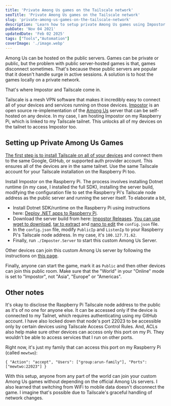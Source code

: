 ```yaml
---
title: 'Private Among Us games on the Tailscale network'
seoTitle: 'Private Among Us games on the Tailscale network'
slug: 'private-among-us-games-on-the-tailscale-network'
description: 'Learn how to setup private Among Us games using Impostor and Tailscale. This enables you to host custom games without depending on the official servers.'
pubDate: 'Nov 04 2021'
updatedDate: 'Feb 02 2025'
tags: ["Tools","Automation"]
coverImage: './image.webp'
---
```


Among Us can be hosted on the public servers. Games can be private or public, but the problem with public server-hosted games is that, games disconnect sometimes. That's because these public servers are popular that it doesn't handle surge in active sessions. A solution is to host the games locally on a private network.


That's where Impostor and Tailscale come in.


Tailscale is a mesh VPN software that makes it incredibly easy to connect all of your devices and services running on those devices. [Impostor](https://github.com/Impostor/Impostor/) is an open source re-implementation of the [Among Us](https://www.innersloth.com/games/among-us/) server that can be self-hosted on any device. In my case, I am hosting Impostor on my Raspberry Pi, which is linked to my Tailscale tailnet. This unlocks all of my devices on the tailnet to access Impostor too.


## Setting up Private Among Us Games


[The first step is to install Tailscale on all of your devices](https://tailscale.com/kb/1017/install/) and connect them to the same Google, GitHub, or supported auth provider account. This ensures all of the devices are in the same tailnet. Use the same Tailscale account for your Tailscale installation on the Raspberry Pi too.


Install Impostor on the Raspberry Pi. The process involves installing Dotnet runtime (in my case, I installed the full SDK), installing the server build, modifying the configuration file to set the Raspberry Pi's Tailscale node address as the public server and running the server itself. To elaborate a bit,

- Install Dotnet SDK/runtime on the Raspberry Pi using instructions here: [Deploy .NET apps to Raspberry Pi](https://docs.microsoft.com/en-us/dotnet/iot/deployment).
- Download the server build from here: [Impostor Releases](https://github.com/Impostor/Impostor/releases). [You can use wget to download](https://www.gnu.org/software/wget/manual/wget.html), [tar to extract](https://linuxize.com/post/how-to-extract-unzip-tar-gz-file/) and [nano to edit](https://www.nano-editor.org/dist/v2.2/nano.html) the `config.json` file.
- In the `config.json` file, modify `PublicIp` and `ListenIp` to your Raspberry Pi's Tailscale node address. In my case, it's `100.127.71.62`.
- Finally, run `./Imposter.Server` to start this custom Among Us Server.

Other devices can join this custom Among Us server by following the instructions on [this page](https://impostor.github.io/Impostor/).


Finally, anyone can start the game, mark it as `Public` and then other devices can join this public room. Make sure that the "World" in your "Online" mode is set to "Impostor", not "Asia", "Europe" or "Americas".


<R2Image imageKey="assets/private-among-us-games-on-the-tailscale-network-039db48d-d183-45f4-b9e7-a52ca42cdbd0.png" alt="A screenshot of Among Us gameplay" />


<R2Image imageKey="assets/private-among-us-games-on-the-tailscale-network-954b6a83-28b1-4707-9dda-d263dd8a5dd8.png" alt="A screenshot of Among Us gameplay" />


<R2Image imageKey="assets/private-among-us-games-on-the-tailscale-network-43079733-26cb-4f4a-b37f-b2ce47640f60.png" alt="A screenshot of Among Us gameplay" />


<R2Image imageKey="assets/private-among-us-games-on-the-tailscale-network-ad192dfe-ca42-414e-958c-c99ceaf84bdf.png" alt="A screenshot of Among Us gameplay" />


## Other notes


It's okay to disclose the Raspberry Pi Tailscale node address to the public as it's of no one for anyone else. It can be accessed only if the device is connected to my Tailnet, which requires authenticating using my GitHub account. I have also locked down that node's port 22023 to be accessible only by certain devices using Tailscale Access Control Rules. And, ACLs also help make sure other devices can access only this port on my Pi. They wouldn't be able to access services that I run on other ports.


Right now, it's just my family that can access this port on my Raspberry Pi (called `mewtwo`):


```text
{ "Action": "accept", "Users": ["group:arun-family"], "Ports": ["mewtwo:22023"] }
```


With this setup, anyone from any part of the world can join your custom Among Us games without depending on the official Among Us servers. I also learned that switching from WiFi to mobile data doesn't disconnect the game. I imagine that's possible due to Tailscale's graceful handling of network changes.

